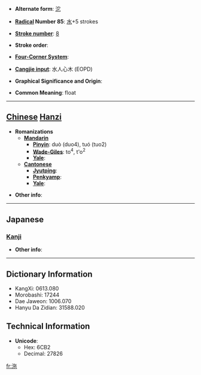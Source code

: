 * '''Alternate form''': [[沱]]

* '''[[Wiktionary:Chinese radical index| Radical]] Number 85''': [[Wiktionary:Chinese radical index 水|水]]+5 strokes

* '''[[Wiktionary:Chinese total strokes index|Stroke number]]''': [[Wiktionary:Chinese total strokes index 8|8]]

* '''Stroke order''': 

* '''[[Wiktionary:Chinese four corner index|Four-Corner System]]''': 

* '''[[Wiktionary:Chinese Cangjie index|Cangjie input]]''': 水人心木 (EOPD)

* '''Graphical Significance and Origin''': 

* '''Common Meaning''': float

----

== [[Chinese]] [[Hanzi]] ==

* '''Romanizations'''
** '''[[Mandarin]]'''
*** '''[[Pinyin]]''': duò (duo4), tuó (tuo2)
*** '''[[Wade-Giles]]''': to<sup>4</sup>, t'o<sup>2</sup>
*** '''[[Yale]]''': 
** '''[[Cantonese]]'''
*** '''[[Jyutping]]''':
*** '''[[Penkyamp]]''': 
*** '''[[Yale]]''': 

* '''Other info''': 

----

==Japanese==
===[[Kanji]]===
{{kanji|on readings=[[た]] (ta), [[だ]] (da)|kun readings=}}

* '''Other info''':  

----

== Dictionary Information ==

* KangXi: 0613.080
* Morobashi: 17244
* Dae Jaweon: 1006.070
* Hanyu Da Zidian: 31588.020

== Technical Information ==

* '''Unicode''':
** Hex: 6CB2
** Decimal: 27826

[[fr:沲]]